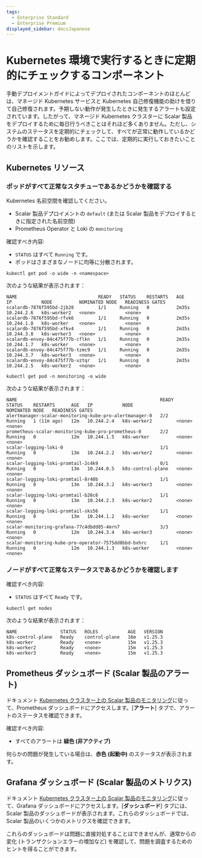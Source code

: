 ```yaml
---
tags:
  - Enterprise Standard
  - Enterprise Premium
displayed_sidebar: docsJapanese
---
```


# Kubernetes 環境で実行するときに定期的にチェックするコンポーネント


<TranslationBanner />

手動デプロイメントガイドによってデプロイされたコンポーネントのほとんどは、マネージド Kubernetes サービスと Kubernetes 自己修復機能の助けを借りて自己修復されます。予期しない動作が発生したときに発生するアラートも設定されています。したがって、マネージド Kubernetes クラスターに Scalar 製品をデプロイするために毎日行うべきことはそれほど多くありません。ただし、システムのステータスを定期的にチェックして、すべてが正常に動作しているかどうかを確認することをお勧めします。ここでは、定期的に実行しておきたいことのリストを示します。

## Kubernetes リソース

### ポッドがすべて正常なスタチューであるかどうかを確認する

Kubernetes 名前空間を確認してください。

* Scalar 製品デプロイメントの `default` (または Scalar 製品をデプロイするときに指定された名前空間)
* Prometheus Operator と Loki の `monitoring`

確認すべき内容:

* `STATUS` はすべて `Running` です。
* ポッドはさまざまなノードに均等に分散されます。

```console
kubectl get pod -o wide -n <namespace>
```

次のような結果が表示されます：

```console
NAME                              READY   STATUS    RESTARTS   AGE     IP           NODE          NOMINATED NODE   READINESS GATES
scalardb-7876f595bd-2jb28         1/1     Running   0          2m35s   10.244.2.6   k8s-worker2   <none>           <none>
scalardb-7876f595bd-rfvk6         1/1     Running   0          2m35s   10.244.1.8   k8s-worker    <none>           <none>
scalardb-7876f595bd-xfkv4         1/1     Running   0          2m35s   10.244.3.8   k8s-worker3   <none>           <none>
scalardb-envoy-84c475f77b-cflkn   1/1     Running   0          2m35s   10.244.1.7   k8s-worker    <none>           <none>
scalardb-envoy-84c475f77b-tzmc9   1/1     Running   0          2m35s   10.244.3.7   k8s-worker3   <none>           <none>
scalardb-envoy-84c475f77b-vztqr   1/1     Running   0          2m35s   10.244.2.5   k8s-worker2   <none>           <none>
```

```console
kubectl get pod -n monitoring -o wide
```

次のような結果が表示されます：

```console
NAME                                                     READY   STATUS    RESTARTS      AGE   IP           NODE                NOMINATED NODE   READINESS GATES
alertmanager-scalar-monitoring-kube-pro-alertmanager-0   2/2     Running   1 (11m ago)   12m   10.244.2.4   k8s-worker2         <none>           <none>
prometheus-scalar-monitoring-kube-pro-prometheus-0       2/2     Running   0             12m   10.244.1.5   k8s-worker          <none>           <none>
scalar-logging-loki-0                                    1/1     Running   0             13m   10.244.2.2   k8s-worker2         <none>           <none>
scalar-logging-loki-promtail-2c4k9                       0/1     Running   0             13m   10.244.0.5   k8s-control-plane   <none>           <none>
scalar-logging-loki-promtail-8r48b                       1/1     Running   0             13m   10.244.3.2   k8s-worker3         <none>           <none>
scalar-logging-loki-promtail-b26c6                       1/1     Running   0             13m   10.244.2.3   k8s-worker2         <none>           <none>
scalar-logging-loki-promtail-sks56                       1/1     Running   0             13m   10.244.1.2   k8s-worker          <none>           <none>
scalar-monitoring-grafana-77c4dbdd85-4mrn7               3/3     Running   0             12m   10.244.3.4   k8s-worker3         <none>           <none>
scalar-monitoring-kube-pro-operator-7575dd8bbd-bxhrc     1/1     Running   0             12m   10.244.1.3   k8s-worker          <none>           <none>
```

### ノードがすべて正常なステータスであるかどうかを確認します

確認すべき内容:

* `STATUS` はすべて `Ready` です。

```console
kubectl get nodes
```

次のような結果が表示されます：

```console
NAME                STATUS   ROLES           AGE   VERSION
k8s-control-plane   Ready    control-plane   16m   v1.25.3
k8s-worker          Ready    <none>          15m   v1.25.3
k8s-worker2         Ready    <none>          15m   v1.25.3
k8s-worker3         Ready    <none>          15m   v1.25.3
```

## Prometheus ダッシュボード (Scalar 製品のアラート)

ドキュメント [Kubernetes クラスター上の Scalar 製品のモニタリング](K8sMonitorGuide.mdx)に従って、Prometheus ダッシュボードにアクセスします。[**アラート**] タブで、アラートのステータスを確認できます。

確認すべき内容:

* すべてのアラートは **緑色 (非アクティブ)**

何らかの問題が発生している場合は、**赤色 (起動中)** のステータスが表示されます。

## Grafana ダッシュボード (Scalar 製品のメトリクス)

ドキュメント [Kubernetes クラスター上の Scalar 製品のモニタリング](K8sMonitorGuide.mdx)に従って、Grafana ダッシュボードにアクセスします。[**ダッシュボード**] タブには、Scalar 製品のダッシュボードが表示されます。これらのダッシュボードでは、Scalar 製品のいくつかのメトリクスを確認できます。

これらのダッシュボードは問題に直接対処することはできませんが、通常からの変化 (トランザクションエラーの増加など) を確認して、問題を調査するためのヒントを得ることができます。
